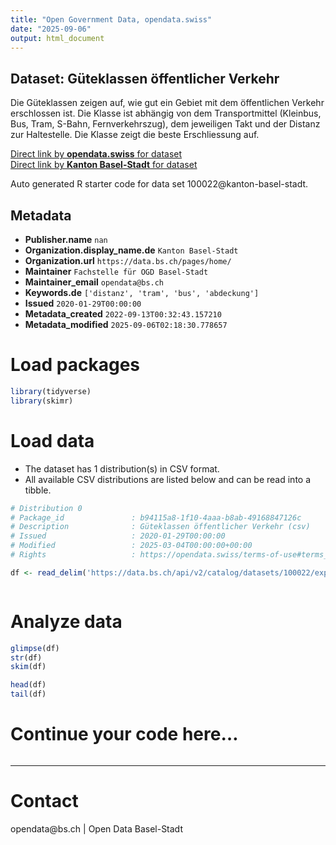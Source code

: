 ```yaml
---
title: "Open Government Data, opendata.swiss"
date: "2025-09-06"
output: html_document
---
```


## Dataset: Güteklassen öffentlicher Verkehr

Die Güteklassen zeigen auf, wie gut ein Gebiet mit dem öffentlichen Verkehr erschlossen ist. Die Klasse ist abhängig von dem Transportmittel (Kleinbus, Bus, Tram, S-Bahn, Fernverkehrszug), dem jeweiligen Takt und der Distanz zur Haltestelle. Die Klasse zeigt die beste Erschliessung auf.

[Direct link by **opendata.swiss** for dataset](https://opendata.swiss/de/dataset/guteklassen-offentlicher-verkehr)<br>
[Direct link by **Kanton Basel-Stadt** for dataset](https://data.bs.ch/explore/dataset/100022/)

Auto generated R starter code for data set 100022@kanton-basel-stadt.

## Metadata

- **Publisher.name** `nan`
- **Organization.display_name.de** `Kanton Basel-Stadt`
- **Organization.url** `https://data.bs.ch/pages/home/`
- **Maintainer** `Fachstelle für OGD Basel-Stadt`
- **Maintainer_email** `opendata@bs.ch`
- **Keywords.de** `['distanz', 'tram', 'bus', 'abdeckung']`
- **Issued** `2020-01-29T00:00:00`
- **Metadata_created** `2022-09-13T00:32:43.157210`
- **Metadata_modified** `2025-09-06T02:18:30.778657`


# Load packages

```r

library(tidyverse)
library(skimr)

```

# Load data

-   The dataset has 1 distribution(s) in CSV format.
-   All available CSV distributions are listed below and can be read into a tibble.

```r

# Distribution 0
# Package_id               : b94115a8-1f10-4aaa-b8ab-49168847126c
# Description              : Güteklassen öffentlicher Verkehr (csv)
# Issued                   : 2020-01-29T00:00:00
# Modified                 : 2025-03-04T00:00:00+00:00
# Rights                   : https://opendata.swiss/terms-of-use#terms_by

df <- read_delim('https://data.bs.ch/api/v2/catalog/datasets/100022/exports/csv?use_labels=true')



```

# Analyze data

```r

glimpse(df)
str(df)
skim(df)

head(df)
tail(df)

```

# Continue your code here...

```r

```

------------------------------------------------------------------------

# Contact

opendata@bs.ch | Open Data Basel-Stadt
